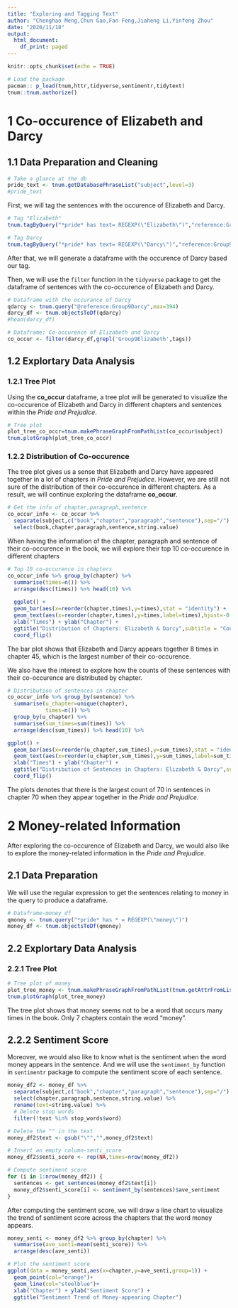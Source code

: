 ---
title: "Exploring and Tagging Text"
author: "Chenghao Meng,Chun Gao,Fan Feng,Jiaheng Li,Yinfeng Zhou"
date: "2020/11/18"
output:
  html_document:
    df_print: paged
---

```{r setup, include=FALSE}
knitr::opts_chunk$set(echo = TRUE)
```

```{r message=FALSE}
# Load the package
pacman:: p_load(tnum,httr,tidyverse,sentimentr,tidytext)
tnum::tnum.authorize()
```

# 1 Co-occurence of Elizabeth and Darcy
## 1.1 Data Preparation and Cleaning
```{r}
# Take a glance at the db
pride_text <- tnum.getDatabasePhraseList("subject",level=3)
#pride_text
```

First, we will tag the sentences with the occurence of Elizabeth and Darcy.

```{r}
# Tag "Elizabeth"
tnum.tagByQuery("*pride* has text= REGEXP(\"Elizabeth\")","reference:Group9Elizabeth" )

# Tag Darcy
tnum.tagByQuery("*pride* has text= REGEXP(\"Darcy\")","reference:Group9Darcy" )
```

After that, we will generate a dataframe with the occurence of Darcy based our tag.

Then, we will use the `filter` function in the `tidyverse` package to get the dataframe of sentences with the co-occurence of Elizabeth and Darcy.

```{r}
# Dataframe with the occurance of Darcy
qdarcy <- tnum.query("@reference:Group9Darcy",max=394)
darcy_df <- tnum.objectsToDf(qdarcy)
#head(darcy_df)

# Dataframe: Co-occurence of Elizabeth and Darcy 
co_occur <- filter(darcy_df,grepl('Group9Elizabeth',tags))
```

## 1.2 Explortary Data Analysis
### 1.2.1 Tree Plot

Using the **co_occur** dataframe, a tree plot will be generated to visualize the co-occurence of Elizabeth and Darcy in different chapters and sentences within the *Pride and Prejudice*.

```{r}
# Tree plot
plot_tree_co_occr=tnum.makePhraseGraphFromPathList(co_occur$subject)
tnum.plotGraph(plot_tree_co_occr)
```

### 1.2.2 Distribution of Co-occurence

The tree plot gives us a sense that Elizabeth and Darcy have appeared together in a lot of chapters in *Pride and Prejudice*. However, we are still not sure of the distribution of their co-occurence in different chapters. As a result, we will continue exploring the dataframe **co_occur**.

```{r}
# Get the info of chapter,paragraph,sentence
co_occur_info <- co_occur %>% 
  separate(subject,c("book","chapter","paragraph","sentence"),sep="/") %>% 
  select(book,chapter,paragraph,sentence,string.value)
```

When having the information of the chapter, paragraph and sentence of their co-occurence in the book, we will explore their top 10 co-occurence in different chapters

```{r message=FALSE, warning=FALSE}
# Top 10 co-occurence in chapters
co_occur_info %>% group_by(chapter) %>% 
  summarise(times=n()) %>% 
  arrange(desc(times)) %>% head(10) %>% 
  
  ggplot() + 
  geom_bar(aes(x=reorder(chapter,times),y=times),stat = "identity") +
  geom_text(aes(x=reorder(chapter,times),y=times,label=times),hjust=-0.5,col="royalblue") + 
  xlab("Times") + ylab("Chapter") + 
  ggtitle("Distribution of Chapters: Elizabeth & Darcy",subtitle = "Count of Their Co-occurence, Top 10 Chapters") +
  coord_flip()
```

The bar plot shows that Elizabeth and Darcy appears together 8 times in chapter 45, which is the largest number of their co-occurence.

We also have the interest to explore how the counts of these sentences with their co-occurence are distributed by chapter.

```{r message=FALSE, warning=FALSE}
# Distribution of sentences in chapter
co_occur_info %>% group_by(sentence) %>% 
  summarise(u_chapter=unique(chapter),
            times=n()) %>% 
  group_by(u_chapter) %>% 
  summarise(sum_times=sum(times)) %>% 
  arrange(desc(sum_times)) %>% head(10) %>% 

ggplot() + 
  geom_bar(aes(x=reorder(u_chapter,sum_times),y=sum_times),stat = "identity") +
  geom_text(aes(x=reorder(u_chapter,sum_times),y=sum_times,label=sum_times),hjust=-0.5,col="royalblue") + 
  xlab("Times") + ylab("Chapter") + 
  ggtitle("Distribution of Sentences in Chapters: Elizabeth & Darcy",subtitle = "Count of Their Co-occurence, Top 10") +
  coord_flip()
```

The plots denotes that there is the largest count of 70 in sentences in chapter 70 when they appear together in the *Pride and Prejudice*.

# 2 Money-related Information

After exploring the co-occurence of Elizabeth and Darcy, we would also like to explore the money-related information in the *Pride and Prejudice*.

## 2.1 Data Preparation

We will use the regular expression to get the sentences relating to money in the query to produce a dataframe.

```{r}
# Dataframe-money_df
qmoney <- tnum.query("*pride* has * = REGEXP(\"money\")")
money_df <- tnum.objectsToDf(qmoney)
```

## 2.2 Explortary Data Analysis
### 2.2.1 Tree Plot
```{r}
# Tree plot of money
plot_tree_money <- tnum.makePhraseGraphFromPathList(tnum.getAttrFromList(qmoney,"subject"))
tnum.plotGraph(plot_tree_money)
```

The tree plot shows that money seems not to be a word that occurs many times in the book. Only 7 chapters contain the word "money".

## 2.2.2 Sentiment Score

Moreover, we would also like to know what is the sentiment when the word money appears in the sentence. And we will use the `sentiment_by` function in `sentimentr` package to compute the sentiment score of each sentence.

```{r}
money_df2 <- money_df %>% 
  separate(subject,c("book","chapter","paragraph","sentence"),sep="/") %>% 
  select(chapter,paragraph,sentence,string.value) %>%
  rename(text=string.value) %>% 
  # Delete stop words
  filter(!text %in% stop_words$word)

# Delete the "" in the text
money_df2$text <- gsub("\"","",money_df2$text)
```

```{r}
# Insert an empty column-senti_score
money_df2$senti_score <- rep(NA,times=nrow(money_df2))

# Compute sentiment score
for (i in 1:nrow(money_df2)) {
  sentences <- get_sentences(money_df2$text[i])
  money_df2$senti_score[i] <- sentiment_by(sentences)$ave_sentiment
}
```

After computing the sentiment score, we will draw a line chart to visualize the trend of sentiment score across the chapters that the word money appears.

```{r message=FALSE, warning=FALSE}
money_senti <- money_df2 %>% group_by(chapter) %>% 
  summarise(ave_senti=mean(senti_score)) %>% 
  arrange(desc(ave_senti))

# Plot the sentiment score
ggplot(data = money_senti,aes(x=chapter,y=ave_senti,group=1)) + 
  geom_point(col="orange")+
  geom_line(col="steelblue")+ 
  xlab("Chapter") + ylab("Sentiment Score") + 
  ggtitle("Sentiment Trend of Money-appearing Chapter")
```

